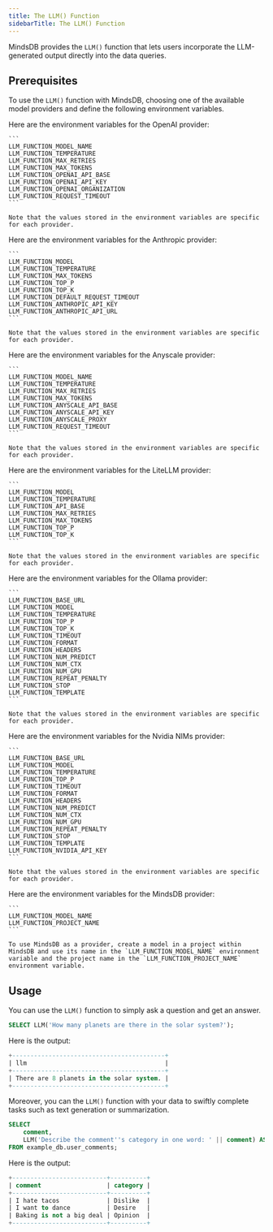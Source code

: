 ```yaml
---
title: The LLM() Function
sidebarTitle: The LLM() Function
---
```


MindsDB provides the `LLM()` function that lets users incorporate the LLM-generated output directly into the data queries.

## Prerequisites

To use the `LLM()` function with MindsDB, choosing one of the available model providers and define the following environment variables.

<AccordionGroup>

  <Accordion title="OpenAI">
    Here are the environment variables for the OpenAI provider:

    ```
    LLM_FUNCTION_MODEL_NAME
    LLM_FUNCTION_TEMPERATURE
    LLM_FUNCTION_MAX_RETRIES
    LLM_FUNCTION_MAX_TOKENS
    LLM_FUNCTION_OPENAI_API_BASE
    LLM_FUNCTION_OPENAI_API_KEY
    LLM_FUNCTION_OPENAI_ORGANIZATION
    LLM_FUNCTION_REQUEST_TIMEOUT
    ```

    Note that the values stored in the environment variables are specific for each provider.
  </Accordion>

  <Accordion title="Anthropic">
    Here are the environment variables for the Anthropic provider:

    ```
    LLM_FUNCTION_MODEL
    LLM_FUNCTION_TEMPERATURE
    LLM_FUNCTION_MAX_TOKENS
    LLM_FUNCTION_TOP_P
    LLM_FUNCTION_TOP_K
    LLM_FUNCTION_DEFAULT_REQUEST_TIMEOUT
    LLM_FUNCTION_ANTHROPIC_API_KEY
    LLM_FUNCTION_ANTHROPIC_API_URL
    ```

    Note that the values stored in the environment variables are specific for each provider.
  </Accordion>

  <Accordion title="Anyscale">
    Here are the environment variables for the Anyscale provider:

    ```
    LLM_FUNCTION_MODEL_NAME
    LLM_FUNCTION_TEMPERATURE
    LLM_FUNCTION_MAX_RETRIES
    LLM_FUNCTION_MAX_TOKENS
    LLM_FUNCTION_ANYSCALE_API_BASE
    LLM_FUNCTION_ANYSCALE_API_KEY
    LLM_FUNCTION_ANYSCALE_PROXY
    LLM_FUNCTION_REQUEST_TIMEOUT
    ```

    Note that the values stored in the environment variables are specific for each provider.
  </Accordion>

  <Accordion title="LiteLLM">
    Here are the environment variables for the LiteLLM provider:

    ```
    LLM_FUNCTION_MODEL
    LLM_FUNCTION_TEMPERATURE
    LLM_FUNCTION_API_BASE
    LLM_FUNCTION_MAX_RETRIES
    LLM_FUNCTION_MAX_TOKENS
    LLM_FUNCTION_TOP_P
    LLM_FUNCTION_TOP_K
    ```

    Note that the values stored in the environment variables are specific for each provider.
  </Accordion>

  <Accordion title="Ollama">
    Here are the environment variables for the Ollama provider:

    ```
    LLM_FUNCTION_BASE_URL
    LLM_FUNCTION_MODEL
    LLM_FUNCTION_TEMPERATURE
    LLM_FUNCTION_TOP_P
    LLM_FUNCTION_TOP_K
    LLM_FUNCTION_TIMEOUT
    LLM_FUNCTION_FORMAT
    LLM_FUNCTION_HEADERS
    LLM_FUNCTION_NUM_PREDICT
    LLM_FUNCTION_NUM_CTX
    LLM_FUNCTION_NUM_GPU
    LLM_FUNCTION_REPEAT_PENALTY
    LLM_FUNCTION_STOP
    LLM_FUNCTION_TEMPLATE
    ```

    Note that the values stored in the environment variables are specific for each provider.
  </Accordion>

  <Accordion title="Nvidia NIMs">
    Here are the environment variables for the Nvidia NIMs provider:

    ```
    LLM_FUNCTION_BASE_URL
    LLM_FUNCTION_MODEL
    LLM_FUNCTION_TEMPERATURE
    LLM_FUNCTION_TOP_P
    LLM_FUNCTION_TIMEOUT
    LLM_FUNCTION_FORMAT
    LLM_FUNCTION_HEADERS
    LLM_FUNCTION_NUM_PREDICT
    LLM_FUNCTION_NUM_CTX
    LLM_FUNCTION_NUM_GPU
    LLM_FUNCTION_REPEAT_PENALTY
    LLM_FUNCTION_STOP
    LLM_FUNCTION_TEMPLATE
    LLM_FUNCTION_NVIDIA_API_KEY
    ```

    Note that the values stored in the environment variables are specific for each provider.
  </Accordion>

  <Accordion title="MindsDB">
    Here are the environment variables for the MindsDB provider:

    ```
    LLM_FUNCTION_MODEL_NAME
    LLM_FUNCTION_PROJECT_NAME
    ```

    To use MindsDB as a provider, create a model in a project within MindsDB and use its name in the `LLM_FUNCTION_MODEL_NAME` environment variable and the project name in the `LLM_FUNCTION_PROJECT_NAME` environment variable. 
  </Accordion>
</AccordionGroup>

## Usage

You can use the `LLM()` function to simply ask a question and get an answer.

```sql
SELECT LLM('How many planets are there in the solar system?');
```

Here is the output:

```sql
+------------------------------------------+
| llm                                      |
+------------------------------------------+
| There are 8 planets in the solar system. |
+------------------------------------------+
```

Moreover, you can the `LLM()` function with your data to swiftly complete tasks such as text generation or summarization.

```sql
SELECT
    comment,
    LLM('Describe the comment''s category in one word: ' || comment) AS category
FROM example_db.user_comments;
```

Here is the output:

```sql
+--------------------------+----------+
| comment                  | category |
+--------------------------+----------+
| I hate tacos             | Dislike  |
| I want to dance          | Desire   |
| Baking is not a big deal | Opinion  |
+--------------------------+----------+
```
